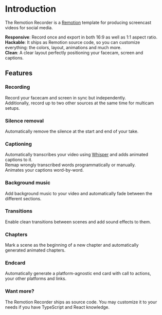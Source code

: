 # Introduction

The Remotion Recorder is a [Remotion](https://remotion.dev) template for producing screencast videos for social media.

**Responsive**: Record once and export in both 16:9 as well as 1:1 aspect ratio.  
**Hackable**: It ships as Remotion source code, so you can customize everything: the colors, layout, animations and much more.  
**Clean**: A clear layout perfectly positioning your facecam, screen and captions.

## Features

### Recording

Record your facecam and screen in sync but independently.  
Additionally, record up to two other sources at the same time for multicam setups.

### Silence removal

Automatically remove the silence at the start and end of your take.

### Captioning

Automatically transcribes your video using [Whisper](https://openai.com/research/whisper) and adds animated captions to it.  
Remap wrongly transcribed words programmatically or manually.  
Animates your captions word-by-word.

### Background music

Add background music to your video and automatically fade between the different sections.

### Transitions

Enable clean transitions between scenes and add sound effects to them.

### Chapters

Mark a scene as the beginning of a new chapter and automatically generated animated chapters.

### Endcard

Automatically generate a platform-agnostic end card with call to actions, your other platforms and links.

### Want more?

The Remotion Recorder ships as source code. You may customize it to your needs if you have TypeScript and React knowledge.
